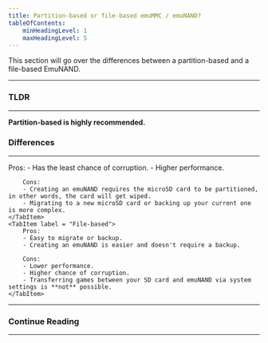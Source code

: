 ```yaml
---
title: Partition-based or file-based emuMMC / emuNAND?
tableOfContents:
    minHeadingLevel: 1
    maxHeadingLevel: 5
---
```


This section will go over the differences between a partition-based and a file-based EmuNAND.

---

### TLDR

---

**Partition-based is highly recommended.**

### Differences

---

<Tabs>
    <TabItem label = "Partition-based">
        Pros:
        - Has the least chance of corruption.
        - Higher performance.

        Cons:
        - Creating an emuNAND requires the microSD card to be partitioned, in other words, the card will get wiped.
        - Migrating to a new microSD card or backing up your current one is more complex.
    </TabItem>
    <TabItem label = "File-based">
        Pros:
        - Easy to migrate or backup.
        - Creating an emuNAND is easier and doesn't require a backup.

        Cons:
        - Lower performance.
        - Higher chance of corruption.
        - Transferring games between your SD card and emuNAND via system settings is **not** possible.
    </TabItem>
</Tabs>

---

### Continue Reading

---